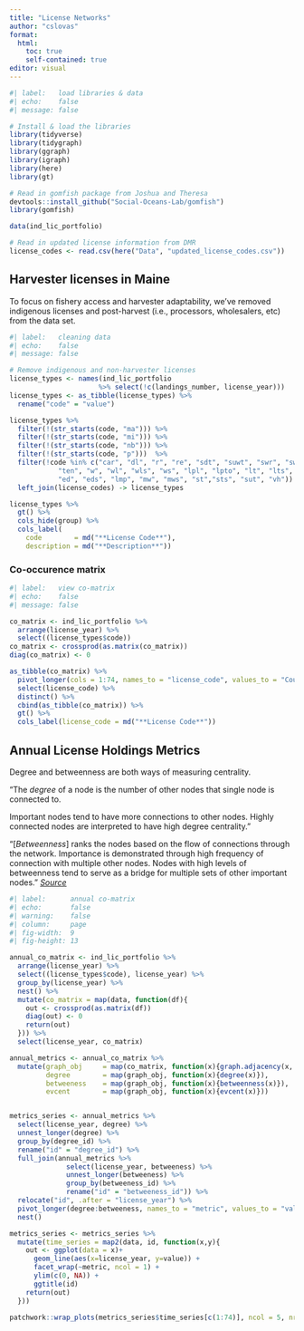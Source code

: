 ```yaml
---
title: "License Networks"
author: "cslovas"
format: 
  html:
    toc: true
    self-contained: true
editor: visual
---
```


```r
#| label:   load libraries & data
#| echo:    false
#| message: false

# Install & load the libraries
library(tidyverse)
library(tidygraph)
library(ggraph)
library(igraph)
library(here)
library(gt)

# Read in gomfish package from Joshua and Theresa
devtools::install_github("Social-Oceans-Lab/gomfish")
library(gomfish)

data(ind_lic_portfolio)

# Read in updated license information from DMR
license_codes <- read.csv(here("Data", "updated_license_codes.csv"))
```

## Harvester licenses in Maine
To focus on fishery access and harvester adaptability, we've removed indigenous licenses and post-harvest (i.e., processors, wholesalers, etc) from the data set.

```r
#| label:   cleaning data
#| echo:    false
#| message: false

# Remove indigenous and non-harvester licenses
license_types <- names(ind_lic_portfolio
                      %>% select(!c(landings_number, license_year)))
license_types <- as_tibble(license_types) %>%
  rename("code" = "value")

license_types %>% 
  filter(!(str_starts(code, "ma"))) %>%
  filter(!(str_starts(code, "mi"))) %>%
  filter(!(str_starts(code, "nb"))) %>%
  filter(!(str_starts(code, "p")))  %>%
  filter(!code %in% c("car", "dl", "r", "re", "sdt", "suwt", "swr", "swrs", "swro", 
            "ten", "w", "wl", "wls", "ws", "lpl", "lpto", "lt", "lts",
            "ed", "eds", "lmp", "mw", "mws", "st","sts", "sut", "vh")) %>%
  left_join(license_codes) -> license_types

license_types %>% 
  gt() %>% 
  cols_hide(group) %>%
  cols_label(
    code        = md("**License Code**"),
    description = md("**Description**"))

```

### Co-occurence matrix
```r
#| label:   view co-matrix
#| echo:    false
#| message: false

co_matrix <- ind_lic_portfolio %>%
  arrange(license_year) %>%
  select((license_types$code))
co_matrix <- crossprod(as.matrix(co_matrix))
diag(co_matrix) <- 0

as_tibble(co_matrix) %>%
  pivot_longer(cols = 1:74, names_to = "license_code", values_to = "Count") %>%
  select(license_code) %>%
  distinct() %>%
  cbind(as_tibble(co_matrix)) %>%
  gt() %>%
  cols_label(license_code = md("**License Code**"))
```

## Annual License Holdings Metrics

Degree and betweenness are both ways of measuring centrality.

"The *degree* of a node is the number of other nodes that single node is connected to.

Important nodes tend to have more connections to other nodes. Highly connected nodes are interpreted to have high degree centrality."

"\[*Betweenness*\] ranks the nodes based on the flow of connections through the network. Importance is demonstrated through high frequency of connection with multiple other nodes. Nodes with high levels of betweenness tend to serve as a bridge for multiple sets of other important nodes." [*Source*](https://bookdown.org/jdholster1/idsr/network-analysis.html#advanced-case-study)

```r
#| label:      annual co-matrix
#| echo:       false
#| warning:    false
#| column:     page
#| fig-width:  9
#| fig-height: 13

annual_co_matrix <- ind_lic_portfolio %>%
  arrange(license_year) %>%
  select((license_types$code), license_year) %>%
  group_by(license_year) %>%
  nest() %>%
  mutate(co_matrix = map(data, function(df){
    out <- crossprod(as.matrix(df)) 
    diag(out) <- 0
    return(out)
  })) %>%
  select(license_year, co_matrix)

annual_metrics <- annual_co_matrix %>%
  mutate(graph_obj     = map(co_matrix, function(x){graph.adjacency(x, mode = "undirected", weighted = TRUE)}),
         degree        = map(graph_obj, function(x){degree(x)}),
         betweeness    = map(graph_obj, function(x){betweenness(x)}),
         evcent        = map(graph_obj, function(x){evcent(x)}))


metrics_series <- annual_metrics %>% 
  select(license_year, degree) %>% 
  unnest_longer(degree) %>% 
  group_by(degree_id) %>%
  rename("id" = "degree_id") %>%
  full_join(annual_metrics %>% 
              select(license_year, betweeness) %>% 
              unnest_longer(betweeness) %>% 
              group_by(betweeness_id) %>%
              rename("id" = "betweeness_id")) %>% 
  relocate("id", .after = "license_year") %>%
  pivot_longer(degree:betweeness, names_to = "metric", values_to = "value") %>%
  nest()

metrics_series <- metrics_series %>% 
  mutate(time_series = map2(data, id, function(x,y){
    out <- ggplot(data = x)+
      geom_line(aes(x=license_year, y=value)) +
      facet_wrap(~metric, ncol = 1) +
      ylim(c(0, NA)) +
      ggtitle(id)
    return(out)
  }))

patchwork::wrap_plots(metrics_series$time_series[c(1:74)], ncol = 5, nrow = 15, heights = 3000, widths = 1000)
```

